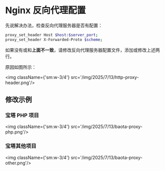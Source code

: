 # Nginx 反向代理配置

先说解决办法，检查反向代理服务器是否有配置：

```bash
proxy_set_header Host $host:$server_port;
proxy_set_header X-Forwarded-Proto $scheme;
```

如果没有或和**上面不一致**，请修改反向代理服务器配置文件，添加或修改上述两行。

原因如图所示：

<img className={'sm:w-3/4'} src='/img/2025/7/13/http-proxy-header.png'/>

## 修改示例

### 宝塔 PHP 项目

<img className={'sm:w-3/4'} src='/img/2025/7/13/baota-proxy-php.png'/>

### 宝塔其他项目

<img className={'sm:w-3/4'} src='/img/2025/7/13/baota-proxy-other.png'/>